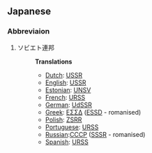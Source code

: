 ==Japanese==
===Abbreviaion===
#ソビエト連邦
#:'''Translations'''
#:*[[Dutch]]: [[USSR]]
#:*[[English]]: [[USSR]]
#:*[[Estonian]]: [[UNSV]]
#:*[[French]]: [[URSS]]
#:*[[German]]: [[UdSSR]]
#:*[[Greek]]: [[ΕΣΣΔ]] ([[ESSD]] - romanised)
#:*[[Polish]]: [[ZSRR]]
#:*[[Portuguese]]: [[URSS]]
#:*[[Russian]]:[[CCCP]] ([[SSSR]] - romanised)
#:*[[Spanish]]: [[URSS]]